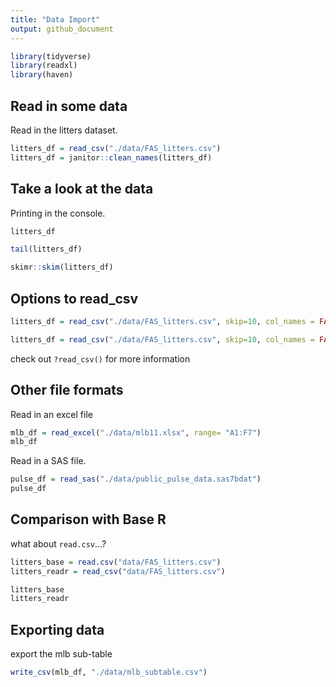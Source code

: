 ```yaml
---
title: "Data Import"
output: github_document
---
```


```r
library(tidyverse)
library(readxl)
library(haven)
```

## Read in some data

Read in the litters dataset. 

```r
litters_df = read_csv("./data/FAS_litters.csv")
litters_df = janitor::clean_names(litters_df)
```


## Take a look at the data

Printing in the console. 

```r
litters_df
```


```r
tail(litters_df)
```

```r
skimr::skim(litters_df)
```

## Options to read_csv

```r
litters_df = read_csv("./data/FAS_litters.csv", skip=10, col_names = FALSE)
```

```r
litters_df = read_csv("./data/FAS_litters.csv", skip=10, col_names = FALSE)
```

check out `?read_csv()` for more information 


## Other file formats

Read in an excel file

```r
mlb_df = read_excel("./data/mlb11.xlsx", range= "A1:F7")
mlb_df
```

Read in a SAS file. 

```r
pulse_df = read_sas("./data/public_pulse_data.sas7bdat")
pulse_df
```

## Comparison with Base R 

what about `read.csv`...?

```r
litters_base = read.csv("data/FAS_litters.csv")
litters_readr = read_csv("data/FAS_litters.csv")

litters_base
litters_readr
```


## Exporting data

export the mlb sub-table

```r
write_csv(mlb_df, "./data/mlb_subtable.csv")
```

